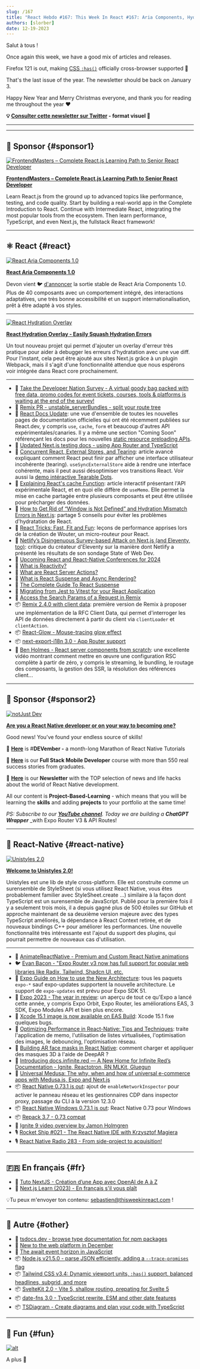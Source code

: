 ```yaml
---
slug: /167
title: "React Hebdo #167: This Week In React #167: Aria Components, Hydration, Remix, Server Components, useSyncExternalStore, cache, perf, Glow, Unistyles, Expo, Tailwind, date-fns..."
authors: [slorber]
date: 12-19-2023
---
```


Salut à tous !

Once again this week, we have a good mix of articles and releases.

Firefox 121 is out, making [CSS `:has()`](https://twitter.com/stefanjudis/status/1737366970566053927) officially cross-browser supported 🥲

That's the last issue of the year. The newsletter should be back on January 3.

Happy New Year and Merry Christmas everyone, and thank you for reading me throughout the year ❤️️

<!-- truncate -->

**💡 [Consulter cette newsletter sur Twitter](https://slo.im/thread) - format visuel 🎨**

---


<Support />

---

## 💸 Sponsor {#sponsor1}

[![FrontendMasters – Complete React.js Learning Path to Senior React Developer](/emails/issues/158/frontendmasters.jpg)](https://frontendmasters.com/learn/react/?utm_source=newsletter&utm_medium=thisweekinreact&utm_campaign=reactpath)

**[FrontendMasters – Complete React.js Learning Path to Senior React Developer](https://frontendmasters.com/learn/react/?utm_source=newsletter&utm_medium=thisweekinreact&utm_campaign=reactpath)**

Learn React.js from the ground up to advanced topics like performance, testing, and code quality. Start by building a real-world app in the Complete Introduction to React. Continue with Intermediate React, integrating the most popular tools from the ecosystem. Then learn performance, TypeScript, and even Next.js, the fullstack React framework!

---

## ⚛️ React {#react}

[![**React Aria Components 1.0**](/emails/issues/167/reactaria.jpg)](https://react-spectrum.adobe.com/releases/2023-12-20.html)

[**React Aria Components 1.0**](https://react-spectrum.adobe.com/releases/2023-12-20.html)

Devon vient 🐦 [d'annoncer](https://twitter.com/devongovett/status/1737516074663362843) la sortie stable de React Aria Components 1.0. Plus de 40 composants avec un comportement intégré, des interactions adaptatives, une très bonne accessibilité et un support internationalisation, prêt à être adapté à vos styles.

---

[![**React Hydration Overlay**](/emails/issues/167/hydration.jpg)](https://www.builder.io/blog/announcing-react-hydration-overlay)

[**React Hydration Overlay - Easily Squash Hydration Errors**](https://www.builder.io/blog/announcing-react-hydration-overlay)

Un tout nouveau projet qui permet d'ajouter un overlay d'erreur très pratique pour aider à debugger les erreurs d'hydratation avec une vue diff. Pour l'instant, cela peut être ajouté aux sites Next.js grâce à un plugin Webpack, mais il s'agit d'une fonctionnalité attendue que nous espérons voir intégrée dans React core prochainement.

---

- 💸 [Take the Developer Nation Survey - A virtual goody bag packed with free data, promo codes for event tickets, courses, tools & platforms is waiting at the end of the survey!](https://developereconomics.net/?member_id=thisweekinreact&utm_medium=nl_ad3)
- 👀 [Remix PR - unstable_serverBundles - split your route tree](https://github.com/remix-run/remix/pull/8332)
- 📖 [React Docs Update](https://github.com/reactwg/server-components/discussions/7): une vue d'ensemble de toutes les nouvelles pages de documentation officielles qui ont été récemment publiées sur React.dev, y compris `use`, `cache`, `form` et beaucoup d'autres API expérimentales/canaries. Il y a même une section "Coming Soon" référençant les docs pour les nouvelles [static resource preloading APIs](https://github.com/reactjs/react.dev/pull/6459).
- 📖 [Updated Next.js testing docs - using App Router and TypeScript](https://nextjs.org/docs/app/building-your-application/testing)
- 📜 [Concurrent React, External Stores, and Tearing](https://interbolt.org/blog/react-ui-tearing/): article avancé expliquant comment React peut finir par afficher une interface utilisateur incohérente (tearing). `useSyncExternalStore` aide à rendre une interface cohérente, mais il peut aussi désoptimiser vos transitions React. Voir aussi la [demo intéractive Tearable Dots](https://tearabledots.com/).
- 📜 [Explaining React's cache Function](https://unicorn-utterances.com/posts/explaining-reacts-cache-function): article interactif présentant l'API expérimentale React, et en quoi elle diffère de `useMemo`. Elle permet la mise en cache partagée entre plusieurs composants et peut être utilisée pour précharger des données.
- 📜 [How to Get Rid of “Window is Not Defined” and Hydration Mismatch Errors in Next.js](https://medium.com/@eric.burel/how-to-get-rid-of-window-is-not-defined-and-hydration-mismatch-errors-in-next-js-567cc51b4a17): partage 5 conseils pour éviter les problèmes d'hydratation de React.
- 📜 [React Tricks: Fast, Fit and Fun](https://molefrog.com/notes/react-tricks): leçons de performance apprises lors de la création de Wouter, un micro-routeur pour React.
- 📜 [Netlify’s Disingenuous Survey-based Attack on Next.js (and Eleventy, too)](https://www.zachleat.com/web/netlify-and-nextjs/): critique du créateur d'Eleventy sur la manière dont Netlify a présenté les résultats de son sondage State of Web Dev.
- 📜 [Upcoming React and React-Native Conferences for 2024](https://thoughtbot.com/blog/upcoming-react-and-react-native-conferences-for-2024)
- 📜 [What is Reactivity?](https://unicorn-utterances.com/posts/what-is-reactivity)
- 📜 [What are React Server Actions?](https://unicorn-utterances.com/posts/what-are-react-server-actions)
- 📜 [What is React Suspense and Async Rendering?](https://unicorn-utterances.com/posts/what-is-react-suspense-and-async-rendering)
- 📜 [The Complete Guide To React Suspense](https://www.debugbear.com/blog/guide-to-react-suspense)
- 📜 [Migrating from Jest to Vitest for your React Application](https://dev.to/opensauced/migrating-from-jest-to-vitest-for-your-react-application-1b75)
- 📜 [Access the Search Params of a Request in Remix](https://sergiodxa.com/tutorials/access-the-search-params-of-a-request-in-remix)
- 📦 [Remix 2.4.0 with client data](https://github.com/remix-run/remix/blob/main/CHANGELOG.md#v240): première version de Remix à proposer une implémentation de la RFC Client Data, qui permet d'interroger les API de données directement à partir du client via `clientLoader` et `clientAction`.
- 📦 [React-Glow - Mouse-tracing glow effect](https://github.com/codaworks/react-glow)
- 📦 [next-export-i18n 3.0 - App Router support](https://github.com/martinkr/next-export-i18n)
- 🎥 [Ben Holmes - React server components from scratch](https://www.youtube.com/watch?v=MaebEqhZR84): une excellente vidéo montrant comment mettre en œuvre une configuration RSC complète à partir de zéro, y compris le streaming, le bundling, le routage des composants, la gestion des SSR, la résolution des références client...

<SubscribeFormEmbed placement="middle" />

---

## 💸 Sponsor {#sponsor2}

[![notJust Dev](/emails/issues/167/notjustdev.jpg)](https://www.youtube.com/@notjustdev/live?sub_confirmation=1)

**[Are you a React Native developer or on your way to becoming one?](https://www.youtube.com/@notjustdev/live?sub_confirmation=1)**

Good news! You’ve found your endless source of skills!

🎄 [**Here**](https://www.youtube.com/watch?v=bIQII7gTXDE&list=PLY3ncAV1dSVA9ltOEMgzT8ZTZiccpOUkX) is #**DEVember -** a month-long Marathon of React Native Tutorials

🚀 [**Here**](https://academy.notjust.dev/?utm_source=newsletter&utm_medium=Course&utm_campaign=thisweekinreact#section-1687709246499) is our **Full Stack Mobile Developer** course with more than 550 real success stories from graduates.

💌 [**Here**](https://assets.notjust.dev/profile?utm_source=newsletter&utm_medium=OurNewsletter&utm_campaign=thisweekinreact) is our **Newsletter** with the TOP selection of news and life hacks about the world of React Native development.

All our content is **Project-Based-Learning** - which means that you will be learning the **skills** and adding **projects** to your portfolio at the same time!

_PS: Subscribe to our_ [**_YouTube channel_**](https://www.youtube.com/@notjustdev/live?sub_confirmation=1)_. Today we are building a_ **_ChatGPT Wrapper_** \_with Expo Router V3 & API Routes!

---

## 📱 React-Native {#react-native}

[![Unistyles 2.0](/emails/issues/167/unistyles20.jpg)](https://www.youtube.com/@notjustdev/live?sub_confirmation=1)

[**Welcome to Unistyles 2.0!**](https://www.reactnativecrossroads.com/posts/unistyles-2-preview)

Unistyles est une lib de style cross-platform. Elle est construite comme un surensemble de StyleSheet (si vous utilisez React Native, vous êtes probablement familier avec StyleSheet.create ...) similaire à la façon dont TypeScript est un surensemble de JavaScript. Publié pour la première fois il y a seulement trois mois, il a depuis gagné plus de 500 étoiles sur GitHub et approche maintenant de sa deuxième version majeure avec des types TypeScript améliorés, la dépendance à React Context retirée, et de nouveaux bindings C++ pour améliorer les performances. Une nouvelle fonctionnalité très intéressante est l'ajout du support des plugins, qui pourrait permettre de nouveaux cas d'utilisation.

---

- 💸 [AnimateReactNative - Premium and Custom React Native animations](https://www.animatereactnative.com/?utm_source=thisweekinreact.com)
- 🐦 [Evan Bacon - "Expo Router v3 now has full support for popular web libraries like Radix, Tailwind, Shadcn UI, etc.](https://twitter.com/Baconbrix/status/1735011941431595149)
- 📖 [Expo Guide on How to use the New Architecture](https://docs.expo.dev/guides/new-architecture/): tous les paquets `expo-*` sauf expo-updates supportent la nouvelle architecture. Le support de `expo-updates` est prévu pour Expo SDK 51.
- 📜 [Expo 2023 - The year in review](https://expo.dev/changelog/2023/12-20-2023-year-in-review): un aperçu de tout ce qu'Expo a lancé cette année, y compris Expo Orbit, Expo Router, les améliorations EAS, 3 SDK, Expo Modules API et bien plus encore.
- 📜 [Xcode 15.1 image is now available on EAS Build](https://expo.dev/changelog/2023/12-19-eas-build-xcode-15.1-image): Xcode 15.1 fixe quelques bugs.
- 📜 [Optimizing Performance in React-Native: Tips and Techniques](https://thoughtbot.com/blog/optimizing-performance-in-react-native-tips-and-techniques): traite l'application de memo, l'utilisation de listes virtualisées, l'optimisation des images, le debouncing, l'optimisation réseau.
- 📜 [Building AR face masks in React Native](https://blog.logrocket.com/building-ar-face-masks-react-native/): comment charger et appliquer des masques 3D à l'aide de DeepAR ?
- 📜 [Introducing docs.infinite.red — A New Home for Infinite Red’s Documentation - Ignite, Reactotron, RN MLKit, Gluegun](https://shift.infinite.red/introducing-docs-infinite-red-a-new-home-for-infinite-reds-documentation-6f4b25f7a1a4)
- 📜 [Universal Medusa: The why, when and how of universal e-commerce apps with Medusa.js, Expo and Next.js](https://bidah.hashnode.dev/universal-medusa-the-why-when-and-how-of-universal-e-commerce-apps-with-medusajs-expo-and-nextjs)
- 📦 [React Native 0.73.1 is out](https://github.com/facebook/react-native/releases/tag/v0.73.1): ajout de `enableNetworkInspector` pour activer le panneau réseau et les gestionnaires CDP dans inspector proxy, passage du CLI à la version 12.3.0
- 📦 [React Native Windows 0.73.1 is out](https://github.com/microsoft/react-native-windows/releases/tag/react-native-windows_v0.73.1): React Native 0.73 pour Windows
- 📦 [Repack 3.7 - 0.73 compat](https://github.com/callstack/repack/releases/tag/%40callstack%2Frepack%403.7.0)
- 🎥 [Ignite 9 video overview by Jamon Holmgren](https://youtu.be/QmkMsUYrTlk?si=p9rvLM-EMggZNcft)
- 🎙️ [Rocket Ship #021 - The React Native IDE with Krzysztof Magiera](https://podcast.galaxies.dev/episodes/021-the-react-native-ide-with-krzysztof-magiera)
- 🎙️ [React Native Radio 283 - From side-project to acquisition!](https://reactnativeradio.com/episodes/rnr-283-from-side-hustle-to-top-charts-with-simon-reggiani)

---

## 🇫🇷 En français {#fr}

- 🎥 [Tuto NextJS - Création d’une App avec OpenAI de A à Z](https://www.youtube.com/watch?v=WV4BoLbL9YA)
- 🎥 [Next.js Learn (2023) - En français s'il vous plaît](https://www.youtube.com/playlist?list=PLtOgU9dqW1bHHM7qq-_KNEh2860sklM6O)

💡Tu peux m'envoyer ton contenu: [sebastien@thisweekinreact.com](mailto:sebastien@thisweekinreact.com?subject=Contenu%20en%20fran%C3%A7ais) !

<Todo />

---

## 🔀 Autre {#other}

- 📖 [tsdocs.dev - browse type documentation for npm packages](https://tsdocs.dev/)
- 📜 [New to the web platform in December](https://web.dev/blog/web-platform-12-2023)
- 📜 [The await event horizon in JavaScript](https://frontside.com/blog/2023-12-11-await-event-horizon/)
- 📦 [Node.js v21.5.0 - parse JSON efficiently, adding a `--trace-promises` flag](https://nodejs.org/en/blog/release/v21.5.0)
- 📦 [Tailwind CSS v3.4: Dynamic viewport units, `:has()` support, balanced headlines, subgrid, and more](https://tailwindcss.com/blog/tailwindcss-v3-4)
- 📦 [SvelteKit 2.0 - Vite 5, shallow routing, prepating for Svelte 5](https://svelte.dev/blog/sveltekit-2)
- 📦 [date-fns 3.0 - TypeScript rewrite, ESM and other date features](https://blog.date-fns.org/v3-is-out/)
- 📦 [TSDiagram - Create diagrams and plan your code with TypeScript](https://github.com/3rd/tsdiagram)

---

## 🤭 Fun {#fun}

[![alt](/emails/issues/167/meme.jpg)](https://twitter.com/sebastienlorber/status/1737380479383277636)

A plus 👋
